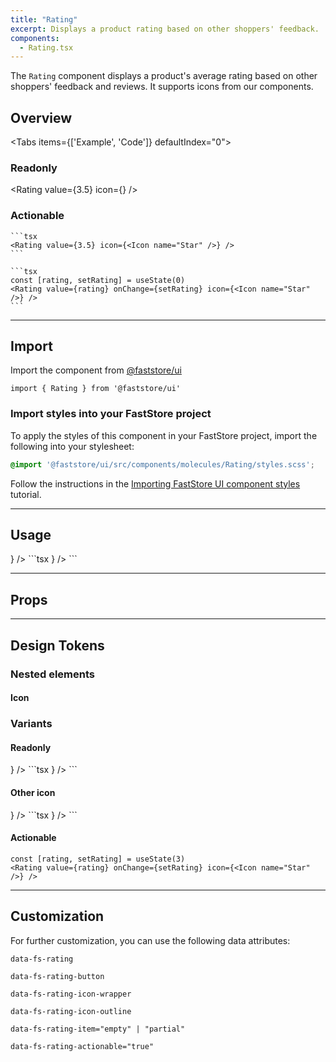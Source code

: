 ```yaml
---
title: "Rating"
excerpt: Displays a product rating based on other shoppers' feedback.
components:
  - Rating.tsx
---
```


The `Rating` component displays a product's average rating based on other shoppers' feedback and reviews. It supports icons from our components.

## Overview

<Tabs items={['Example', 'Code']} defaultIndex="0">
  <Tab>
    <OverviewSection>
      <h3>Readonly</h3>
      <Rating value={3.5} icon={<Icon name="Star" />} />
    </OverviewSection>
    <OverviewSection>
      <h3>Actionable</h3>
      <RatingActionable value={0} />
    </OverviewSection>
  </Tab>
  <Tab>

    ```tsx
    <Rating value={3.5} icon={<Icon name="Star" />} />
    ```

    ```tsx
    const [rating, setRating] = useState(0)
    <Rating value={rating} onChange={setRating} icon={<Icon name="Star" />} />
    ```

  </Tab>
</Tabs>

---

## Import

Import the component from [@faststore/ui](https://developers.vtex.com/docs/guides/faststore/components-index)

```tsx
import { Rating } from '@faststore/ui'
```

### Import styles into your FastStore project

To apply the styles of this component in your FastStore project, import the following into your stylesheet:

```scss
@import '@faststore/ui/src/components/molecules/Rating/styles.scss';
```

Follow the instructions in the [Importing FastStore UI component styles](https://developers.vtex.com/docs/guides/faststore/using-themes-importing-ui-components-styles) tutorial.

---

## Usage

<OverviewSection>
  <Rating value={3.5} icon={<Icon name="Star" />} />
</OverviewSection>
```tsx
<Rating value={3.5} icon={<Icon name="Star" />} />
```

---

## Props

<ComponentPropsSection component="Rating" />

---

## Design Tokens

<TokenTable>
  <TokenRow token="--fs-rating-gap" value="var(--fs-spacing-0)" />
  <TokenRow token="--fs-rating-color" value="var(--fs-color-text)" isColor />
  <TokenRow token="--fs-rating-color-empty" value="var(--fs-color-neutral-4)" isColor />
</TokenTable>

### Nested elements

#### Icon

<TokenTable>
  <TokenRow token="--fs-rating-icon-width" value="var(--fs-spacing-3)" />
  <TokenRow token="--fs-rating-icon-height"  value="var(--fs-rating-icon-width)" />
</TokenTable>

### Variants

#### Readonly

<OverviewSection>
  <Rating value={3.5} icon={<Icon name="Star" />} />
</OverviewSection>
```tsx
<Rating value={3.5} icon={<Icon name="Star" />} />
```

#### Other icon

<OverviewSection>
  <Rating value={3.5} icon={<Icon name="Heart" />} />
</OverviewSection>
```tsx
<Rating value={3.8} icon={<Icon name="Heart" />} />
```

#### Actionable

<OverviewSection>
  <RatingActionable value={3} />
</OverviewSection>

```tsx
const [rating, setRating] = useState(3)
<Rating value={rating} onChange={setRating} icon={<Icon name="Star" />} />
```

<TokenTable>
  <TokenRow
    token="--fs-rating-actionable-gap"
    value="0"
  />
  <TokenRow
    token="--fs-rating-actionable-icon-width"
    value="var(--fs-rating-icon-width)"
  />
  <TokenRow
    token="--fs-rating-actionable-icon-height"
    value="var(--fs-rating-actionable-icon-width)"
  />
  <TokenRow
    token="--fs-rating-actionable-icon-color"
    value="var(--fs-rating-color-empty)"
    isColor
  />
  <TokenRow
    token="--fs-rating-actionable-icon-color-selected"
    value="var(--fs-rating-color)"
    isColor
  />
  <TokenRow
    token="--fs-rating-button-min-height"
    value="var(--fs-spacing-5)"
  />
</TokenTable>

---

## Customization

For further customization, you can use the following data attributes:

`data-fs-rating`

`data-fs-rating-button`

`data-fs-rating-icon-wrapper`

`data-fs-rating-icon-outline`

`data-fs-rating-item="empty" | "partial"`

`data-fs-rating-actionable="true"`
